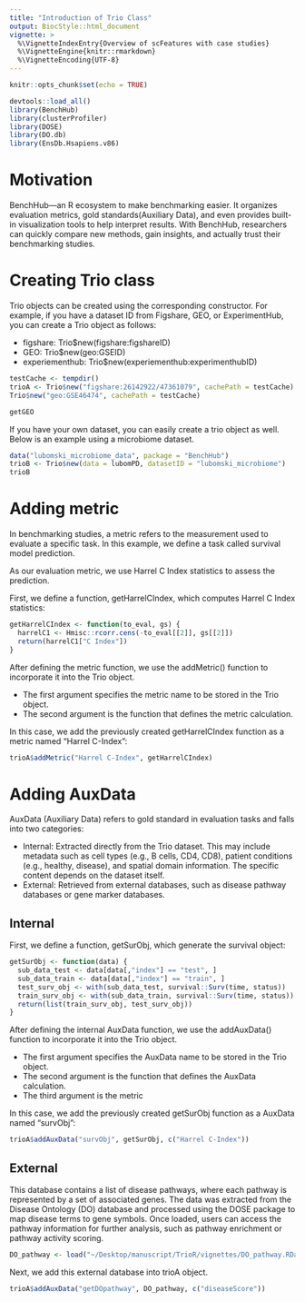 ```yaml
---
title: "Introduction of Trio Class"
output: BiocStyle::html_document
vignette: >
  %\VignetteIndexEntry{Overview of scFeatures with case studies}
  %\VignetteEngine{knitr::rmarkdown}
  %\VignetteEncoding{UTF-8}
---
```


```r
knitr::opts_chunk$set(echo = TRUE)
```

```r
devtools::load_all()
library(BenchHub)
library(clusterProfiler)
library(DOSE)
library(DO.db)
library(EnsDb.Hsapiens.v86)
```

# Motivation

BenchHub—an R ecosystem to make benchmarking easier. It organizes evaluation metrics, gold standards(Auxiliary Data), and even provides built-in visualization tools to help interpret results. With BenchHub, researchers can quickly compare new methods, gain insights, and actually trust their benchmarking studies. 

# Creating Trio class

Trio objects can be created using the corresponding constructor. For example, if you have a dataset ID from Figshare, GEO, or ExperimentHub, you can create a Trio object as follows:

- figshare: Trio$new(figshare:figshareID)
- GEO: Trio$new(geo:GSEID)
- experiementhub: Trio$new(experiementhub:experimenthubID)

```r
testCache <- tempdir()
trioA <- Trio$new("figshare:26142922/47361079", cachePath = testCache)
Trio$new("geo:GSE46474", cachePath = testCache)

getGEO
```

If you have your own dataset, you can easily create a trio object as well. Below is an example using a microbiome dataset.

```r
data("lubomski_microbiome_data", package = "BenchHub")
trioB <- Trio$new(data = lubomPD, datasetID = "lubomski_microbiome")
trioB
```

# Adding metric 

In benchmarking studies, a metric refers to the measurement used to evaluate a specific task. In this example, we define a task called survival model prediction.

As our evaluation metric, we use Harrel C Index statistics to assess the prediction.

First, we define a function, getHarrelCIndex, which computes Harrel C Index statistics:

```r
getHarrelCIndex <- function(to_eval, gs) {
  harrelC1 <- Hmisc::rcorr.cens(-to_eval[[2]], gs[[2]])
  return(harrelC1["C Index"])
}
```

After defining the metric function, we use the addMetric() function to incorporate it into the Trio object.

- The first argument specifies the metric name to be stored in the Trio object.
- The second argument is the function that defines the metric calculation.

In this case, we add the previously created getHarrelCIndex function as a metric named "Harrel C-Index":

```r
trioA$addMetric("Harrel C-Index", getHarrelCIndex)
```

# Adding AuxData

AuxData (Auxiliary Data) refers to gold standard in evaluation tasks and falls into two categories:

- Internal: Extracted directly from the Trio dataset. This may include metadata such as cell types (e.g., B cells, CD4, CD8), patient conditions (e.g., healthy, disease), and spatial domain information. The specific content depends on the dataset itself.
- External: Retrieved from external databases, such as disease pathway databases or gene marker databases.

## Internal

First, we define a function, getSurObj, which generate the survival object:

```r
getSurObj <- function(data) {
  sub_data_test <- data[data[,"index"] == "test", ]
  sub_data_train <- data[data[,"index"] == "train", ]
  test_surv_obj <- with(sub_data_test, survival::Surv(time, status))
  train_surv_obj <- with(sub_data_train, survival::Surv(time, status))
  return(list(train_surv_obj, test_surv_obj))
}
```

After defining the internal AuxData function, we use the addAuxData() function to incorporate it into the Trio object.

- The first argument specifies the AuxData name to be stored in the Trio object.
- The second argument is the function that defines the AuxData calculation.
- The third argument is the metric

In this case, we add the previously created getSurObj function as a AuxData named "survObj":

```r
trioA$addAuxData("survObj", getSurObj, c("Harrel C-Index"))
```

## External

This database contains a list of disease pathways, where each pathway is represented by a set of associated genes. The data was extracted from the Disease Ontology (DO) database and processed using the DOSE package to map disease terms to gene symbols. Once loaded, users can access the pathway information for further analysis, such as pathway enrichment or pathway activity scoring.

```r
DO_pathway <- load("~/Desktop/manuscript/TrioR/vignettes/DO_pathway.RData")
```

Next, we add this external database into trioA object. 

```r
trioA$addAuxData("getDOpathway", DO_pathway, c("diseaseScore"))
```

